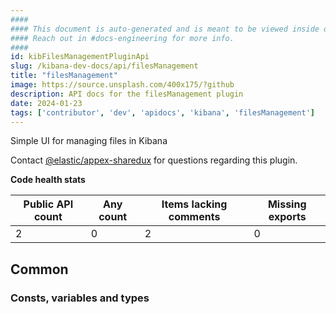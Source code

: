 ```yaml
---
####
#### This document is auto-generated and is meant to be viewed inside our experimental, new docs system.
#### Reach out in #docs-engineering for more info.
####
id: kibFilesManagementPluginApi
slug: /kibana-dev-docs/api/filesManagement
title: "filesManagement"
image: https://source.unsplash.com/400x175/?github
description: API docs for the filesManagement plugin
date: 2024-01-23
tags: ['contributor', 'dev', 'apidocs', 'kibana', 'filesManagement']
---
```


Simple UI for managing files in Kibana

Contact [@elastic/appex-sharedux](https://github.com/orgs/elastic/teams/appex-sharedux) for questions regarding this plugin.

**Code health stats**

| Public API count  | Any count | Items lacking comments | Missing exports |
|-------------------|-----------|------------------------|-----------------|
| 2 | 0 | 2 | 0 |

## Common

### Consts, variables and types
<DocDefinitionList data={filesManagementObj.common.misc}/>

